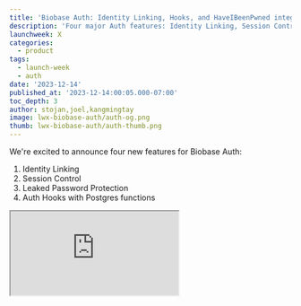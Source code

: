 ```yaml
---
title: 'Biobase Auth: Identity Linking, Hooks, and HaveIBeenPwned integration'
description: 'Four major Auth features: Identity Linking, Session Control, Leaked Password Protection, and Hooks'
launchweek: X
categories:
  - product
tags:
  - launch-week
  - auth
date: '2023-12-14'
published_at: '2023-12-14:00:05.000-07:00'
toc_depth: 3
author: stojan,joel,kangmingtay
image: lwx-biobase-auth/auth-og.png
thumb: lwx-biobase-auth/auth-thumb.png
---
```


We're excited to announce four new features for Biobase Auth:

1. Identity Linking
2. Session Control
3. Leaked Password Protection
4. Auth Hooks with Postgres functions

<div className="video-container">
  <iframe
    className="w-full"
    src="https://www.youtube-nocookie.com/embed/LF8GABnAFyE"
    title="YouTube video player"
    allow="accelerometer; autoplay; clipboard-write; encrypted-media; fullscreen; gyroscope; picture-in-picture; web-share"
    allowfullscreen
  />
</div>

## Identity Linking

When a user signs in, an identity is created with the authentication method and sign-in provider. Historically, [Biobase Auth](/docs/guides/auth) has been automatically linking identities to a user if the identity shares the same verified email as the user. This is convenient to de-duplicate user accounts. However, some developers also need the flexibility to link accounts that don’t share the same email.

Today we are launching Identity Linking, which developers can use to manually link two separate identities. We’ve added two new endpoints for developers to manage the identity linking process:

Once a user is signed in, use `linkIdentity()` to [link an OAuth identity](/docs/reference/javascript/auth-linkidentity):

```jsx
const { data, error } = await biobase.auth.linkIdentity({
  provider: 'google',
})
```

Use `unlinkIdentity()` to [unlink an identity](/docs/reference/javascript/auth-unlinkidentity):

```jsx
// retrieve all identities linked to a user
const {
  data: { identities },
} = await biobase.auth.getUserIdentities()

// find the google identity linked to the user
const googleIdentity = identities.find(({ provider }) => provider === 'google')

// unlink the google identity from the user
const { data, error } = await biobase.auth.unlinkIdentity(googleIdentity)
```

Currently, these methods support linking an OAuth identity. To link an email or phone identity to the user, you can use the [`updateUser()`](/docs/reference/javascript/auth-updateuser)method.

Manual linking is disabled by default. You can enable it for your project in [the dashboard Auth settings](/dashboard/project/_/settings/auth).

<Img
  alt="How to enable manual linking"
  src={{
    light: '/images/blog/lwx-biobase-auth/account-linking-config--light.png',
    dark: '/images/blog/lwx-biobase-auth/account-linking-config--dark.png',
  }}
  caption="How to enable manual linking"
  captionAlign="left"
/>
<br/>
<Admonition>

See the [Identity Linking docs](/docs/guides/auth/auth-identity-linking) for more information.

</Admonition>

## Session Control

Biobase Auth manages the full session lifecycle from the moment your user signs into your application. This involves the following steps:

1. Creating the session for the user.
2. Refreshing the session to keep it active.
3. Revoking the session upon expiry or logout.

For developers who want finer control over their users’ sessions, we have exposed 3 new settings:

- **Time-box user sessions**: Force users to sign in again after a time interval.
- **Inactivity Timeout**: Force users to sign in again if they’re inactive for a time interval.
- **Single session per user**: Restrict users to a single session. The most recently active session is kept, and all others are terminated.

These session control settings are available on the Pro Plan and above.

<Img
  alt="How to enforce single session per user"
  src={{
    light: '/images/blog/lwx-biobase-auth/session-config--light.png',
    dark: '/images/blog/lwx-biobase-auth/session-config--dark.png',
  }}
  caption="How to enforce single session per user"
  captionAlign="left"
/>
<br/>
<Admonition>

See the [Session Management docs](/docs/guides/auth/sessions) for more information.

</Admonition>

## Leaked Password Protection

Passwords can be inherently insecure due to common user behaviors like choosing guessable passwords or reusing them across different platforms.

Even though OAuth and magiclinks are more secure, we recognize passwords are here to stay. We want to make the potential pitfalls less user-prone. To accomplish that, we have integrated the [HaveIBeenPwned.org](https://haveibeenpwned.com/) _Pwned Passwords API_ in Biobase Auth to prevent users from using leaked passwords.

<Admonition type="note" label="Go library">

ℹ️ We have open-sourced a Go library for interacting with the [HaveIBeenPwned.org](http://HaveIBeenPwned.org) Pwned Passwords API that we use in our Auth server. Check out the [repository](https://github.com/biobase-ai/hibp) and feel free to contribute!

</Admonition>

As an additional step, we have added the ability to specify password requirements for your users. This can be configured from your project’s Auth settings in [the dashboard](/dashboard/project/_/settings/auth):

<Img
  alt="Adding password requirements"
  src={{
    light: '/images/blog/lwx-biobase-auth/passwords-config--light.png',
    dark: '/images/blog/lwx-biobase-auth/passwords-config--dark.png',
  }}
  caption="Adding password requirements"
  captionAlign="left"
/>
<br/>
<Admonition>

See the [password docs](/docs/guides/auth/passwords) for more information.

</Admonition>

## Auth Hooks

We’ve received a ton of feedback asking for ways to customize Auth, like:

- Add custom claims to the access token JWT
- Log the user out after multiple failed MFA verification attempts
- Apply custom rules for password validation attempts

We aim to maintain a straightforward and seamless Biobase Auth experience. It should work effortlessly for most developers, requiring no customization. However, recognizing the diversity of apps, you can now extend standard Auth features through Auth Hooks.

Auth Hooks are simply Postgres functions that run synchronously at key points in the Auth lifecycle, to change the outcome of the action.

For example, to customize the JWT claims with Auth Hooks, you can create a Postgres function that accepts the JWT claims in the first argument and returns the JWT you wish to be used by Biobase Auth.

Suppose you’re creating a gamified application and you wish to attach the user’s level to the JWT as a custom claim:

```sql
create function custom_access_token_hook(event jsonb)
returns jsonb
language plpgsql
as $$
declare
  user_level jsonb;
begin
  -- fetch the current user's level
  select
    to_jsonb(level) into user_level
  from profiles
  where
    user_id = event->>'user_id'::uuid;

  -- change the event.claims.level
  return jsonb_set(
		event,
		'{claims,level}',
		user_level);

end;
$$
```

Once you’ve created the function in the database, you only need to register it with Biobase Auth:

<Img
  alt="Auth Hooks"
  src={{
    light: '/images/blog/lwx-biobase-auth/hooks--light.png',
    dark: '/images/blog/lwx-biobase-auth/hooks--dark.png',
  }}
  caption="Auth Hooks"
  captionAlign="left"
/>

Currently, you can register an Auth Hook for the following points in the flow:

- **Custom access token:** called each time a new JWT is generated.
- **MFA verification attempt**: called each time an MFA factor is verified, allowing finer control over detecting and blocking attempts.
- **Password verification attempt**: called each time a password is used to sign-in a user, allowing finer control over the security of the user’s accounts.

And if writing PL/pgSQL functions is not your forte, you can always use [pg_net](https://biobase.studio/docs/guides/database/extensions/pg_net) to send out requests to your backend APIs instead, or use [plv8](https://biobase.studio/docs/guides/database/extensions/plv8) to manipulate JSON more easily by writing your function in JavaScript.

Auth Hooks is available today for self-hosting and will be rolled out to the platform next month. Reach out to us via [support](https://biobase.help) if you need access sooner!

That’s not all! Postgres functions aren’t the only way to write hooks.

Biobase is a founding contributor of [Standard Webhooks](https://www.standardwebhooks.com/), a set of open source tools and guidelines about sending and receiving webhooks easily, securely, and reliably. Naturally, Auth Hooks will be supporting webhooks in Q1 of 2024.

## One more thing…

If you’ve been following us from [the start](https://biobase.studio/blog/biobase-auth), you will know that Biobase Auth started by forking [Netlify’s GoTrue server](https://github.com/netlify/gotrue). A lot has changed since then and we’ve diverged from the upstream repository. At this stage it makes sense to rename the project to something else (_cues drumroll_) — Auth.

This simply means that the repositories will be renamed from using `gotrue` to `auth`. But don’t worry! Docker images and libraries like `@supabase/gotrue-js` will continue to be published and you can use `@supabase/auth-js` interchangeably for the current v2 version for as long as it is supported. All of the classes and methods remain in place. No breaking changes here!

## Conclusion

Thanks for reading till the end! We hope you enjoyed the Biobase Auth updates for Launch Week X: Identity Linking, Session Control, Leaked Password Protection, and Auth Hooks with Postgres functions.

We are looking forward to seeing what you build with these new features, and, of course, your feedback to make them even better.
